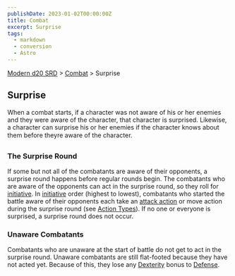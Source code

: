 ```yaml
---
publishDate: 2023-01-02T00:00:00Z
title: Combat
excerpt: Surprise
tags:
  - markdown
  - conversion
  - Astro
---
```


[Modern d20 SRD](/#modernD20) > [Combat](modern-d20-srd-combat-index) > Surprise

## Surprise

When a combat starts, if a character was not aware of his or her enemies and they were aware of the character, that character is surprised. Likewise, a character can surprise his or her enemies if the character knows about them before theyre aware of the character.

### The Surprise Round

If some but not all of the combatants are aware of their opponents, a surprise round happens before regular rounds begin. The combatants who are aware of the opponents can act in the surprise round, so they roll for [initiative](modern-d20-srd-combat-initiative). In [initiative](modern-d20-srd-combat-initiative) order (highest to lowest), combatants who started the battle aware of their opponents each take an [attack action](modern-d20-srd-combat-attack-actions) or move action during the surprise round (see [Action Types](modern-d20-srd-combat-action-types)). If no one or everyone is surprised, a surprise round does not occur.

### Unaware Combatants

Combatants who are unaware at the start of battle do not get to act in the surprise round. Unaware combatants are still flat-footed because they have not acted yet. Because of this, they lose any [Dexterity](modern-d20-srd-basics-ability-scores) bonus to [Defense](modern-d20-srd-combat-defense).
